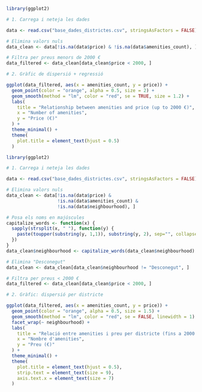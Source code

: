 ```r

library(ggplot2)

# 1. Carrega i neteja les dades

data <- read.csv("base_dades_districtes.csv", stringsAsFactors = FALSE)

# Elimina valors nuls
data_clean <- data[!is.na(data$price) & !is.na(data$amenities_count), ]

# Filtra per preus menors de 2000 €
data_filtered <- data_clean[data_clean$price < 2000, ]

# 2. Gràfic de dispersió + regressió

ggplot(data_filtered, aes(x = amenities_count, y = price)) +
  geom_point(color = "orange", alpha = 0.5, size = 2) +
  geom_smooth(method = "lm", color = "red", se = TRUE, size = 1.2) +
  labs(
    title = "Relationship between amenities and price (up to 2000 €)",
    x = "Number of amenities",
    y = "Price (€)"
  ) +
  theme_minimal() +
  theme(
    plot.title = element_text(hjust = 0.5)
  )
```


```r

library(ggplot2)

# 1. Carrega i neteja les dades

data <- read.csv("base_dades_districtes.csv", stringsAsFactors = FALSE)

# Elimina valors nuls
data_clean <- data[!is.na(data$price) &
                   !is.na(data$amenities_count) &
                   !is.na(data$neighbourhood), ]

# Posa els noms en majúscules
capitalize_words <- function(x) {
  sapply(strsplit(x, " "), function(y) {
    paste(toupper(substring(y, 1,1)), substring(y, 2), sep="", collapse=" ")
  })
}
data_clean$neighbourhood <- capitalize_words(data_clean$neighbourhood)

# Elimina "Desconegut"
data_clean <- data_clean[data_clean$neighbourhood != "Desconegut", ]

# Filtra per preus < 2000 €
data_filtered <- data_clean[data_clean$price < 2000, ]

# 2. Gràfic: dispersió per districte

ggplot(data_filtered, aes(x = amenities_count, y = price)) +
  geom_point(color = "orange", alpha = 0.5, size = 1.5) +
  geom_smooth(method = "lm", color = "red", se = FALSE, linewidth = 1) +
  facet_wrap(~ neighbourhood) +
  labs(
    title = "Relació entre amenities i preu per districte (fins a 2000 €)",
    x = "Nombre d'amenities",
    y = "Preu (€)"
  ) +
  theme_minimal() +
  theme(
    plot.title = element_text(hjust = 0.5),
    strip.text = element_text(size = 9),
    axis.text.x = element_text(size = 7)
  )

```
